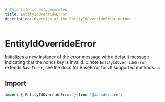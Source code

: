 ```yaml
---
# This file is autogenerated
title: EntityIdOverrideError
description: Overview of the EntityIdOverrideError method
---
```


# EntityIdOverrideError

Initializes a new instance of the error message with a default message indicating that the nonce key is invalid.
:::note
`EntityIdOverrideError` extends `BaseError`, see the docs for BaseError for all supported methods.
:::

## Import

```ts
import { EntityIdOverrideError } from "@aa-sdk/core";
```
